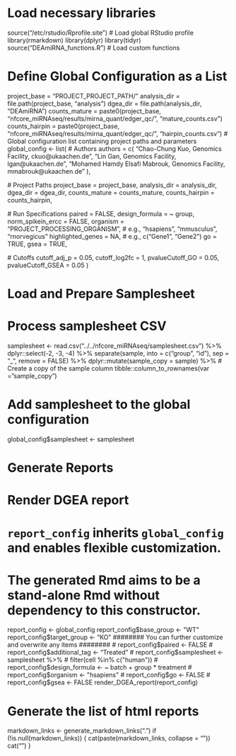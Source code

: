 # Load necessary libraries
source("/etc/rstudio/Rprofile.site")  # Load global RStudio profile
library(rmarkdown)
library(dplyr)
library(tidyr)
source("DEAmiRNA_functions.R")  # Load custom functions

####################################################################
#   Define Global Configuration as a List
####################################################################
project_base = "PROJECT_PROJECT_PATH/"
analysis_dir = file.path(project_base, "analysis")
dgea_dir = file.path(analysis_dir, "DEAmiRNA")
counts_mature = paste0(project_base,
                       "nfcore_miRNAseq/results/mirna_quant/edger_qc/",
                       "mature_counts.csv")
counts_hairpin = paste0(project_base,
                        "nfcore_miRNAseq/results/mirna_quant/edger_qc/",
                        "hairpin_counts.csv")
# Global configuration list containing project paths and parameters
global_config <- list(
  # Authors
  authors = c(
    "Chao-Chung Kuo, Genomics Facility, ckuo@ukaachen.de",
    "Lin Gan, Genomics Facility, lgan@ukaachen.de",
    "Mohamed Hamdy Elsafi Mabrouk, Genomics Facility, mmabrouk@ukaachen.de"
  ),
  
  # Project Paths
  project_base = project_base,
  analysis_dir = analysis_dir,
  dgea_dir = dgea_dir,
  counts_mature = counts_mature,
  counts_hairpin = counts_hairpin,
  
  # Run Specifications
  paired = FALSE,
  design_formula = ~ group,
  norm_spikein_ercc = FALSE,
  organism = "PROJECT_PROCESSING_ORGANISM",  # e.g., "hsapiens", "mmusculus", "rnorvegicus"
  highlighted_genes = NA,                    # e.g., c("Gene1", "Gene2")
  go = TRUE,
  gsea = TRUE,

  # Cutoffs
  cutoff_adj_p = 0.05,
  cutoff_log2fc = 1,
  pvalueCutoff_GO = 0.05,
  pvalueCutoff_GSEA = 0.05
)

####################################################################
#   Load and Prepare Samplesheet
####################################################################

# Process samplesheet CSV
samplesheet <- read.csv("../../nfcore_miRNAseq/samplesheet.csv") %>%
  dplyr::select(-2, -3, -4) %>%
  separate(sample, into = c("group", "id"), sep = "_", remove = FALSE) %>%
  dplyr::mutate(sample_copy = sample) %>%    # Create a copy of the sample column
  tibble::column_to_rownames(var = "sample_copy")

# Add samplesheet to the global configuration
global_config$samplesheet <- samplesheet

####################################################################
#   Generate Reports
####################################################################

####################################################################
# Render DGEA report
# `report_config` inherits `global_config` and enables flexible customization.
# The generated Rmd aims to be a stand-alone Rmd without dependency to this constructor.
report_config <- global_config
report_config$base_group <- "WT"
report_config$target_group <- "KO"
######## You can further customize and overwrite any items ########
# report_config$paired <- FALSE
# report_config$additional_tag <- "Treated"
# report_config$samplesheet <- samplesheet %>%
#   filter(cell %in% c("human"))
# report_config$design_formula <- ~ batch + group * treatment
# report_config$organism <- "hsapiens"
# report_config$go <- FALSE
# report_config$gsea <- FALSE
render_DGEA_report(report_config)

# Generate the list of html reports
markdown_links <- generate_markdown_links(".")
if (!is.null(markdown_links)) {
  cat(paste(markdown_links, collapse = "\n"))
  cat("\n")
}